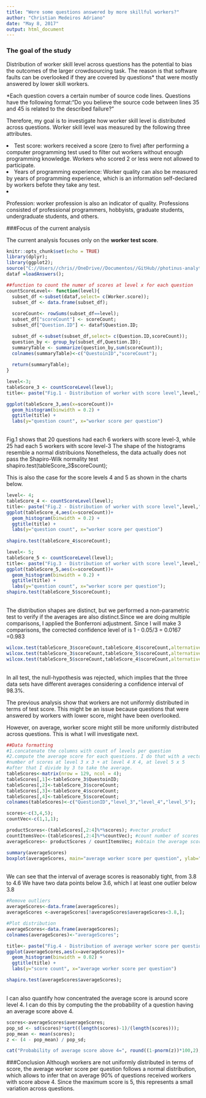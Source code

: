 ```yaml
---
title: "Were some questions answered by more skillful workers?"
author: "Christian Medeiros Adriano"
date: "May 8, 2017"
output: html_document
---
```



### The goal of the study
  <p>Distribution of worker skill level across questions has the potential to bias the outcomes of the larger crowdsourcing task. The reason is that software faults can be overlooked if they are covered by questions* that were mostly answered by lower skill workers. </p>

<p>*Each question covers a certain number of source code lines. Questions have the following format:"Do you believe the source code between lines 35 and 45 is related to the described failure?"</p>
  
<p>  Therefore, my goal is to investigate how worker skill level is distributed across questions. Worker skill level was measured by the following three attributes. 
  <du>
  <li>Test score: workers received a score (zero to five) after performing a computer programming test used to filter
   out workers without enough programming knowledge. Workers who scored 2 or less were not allowed to participate.
  <li>Years of programming experience: Worker quality can also be measured by years of programming experience, which is an information self-declared by workers befote they take any test. 
   <li>Profession: worker profession is also an indicator of quality. Professions consisted of professional programmers, hobbyists, graduate students, undergraduate students, and others.
   </du>

###Focus of the current analysis
<p>The current analysis focuses only on the <b>worker test score</b>.</p>


```r
knitr::opts_chunk$set(echo = TRUE)
library(dplyr);
library(ggplot2);
source("C://Users//chris//OneDrive//Documentos//GitHub//photinus-analytics//loadAnswers.R");
dataf =loadAnswers();

##function to count the numer of scores at level x for each question
countScoreLevel<- function(level){
  subset_df <-subset(dataf,select= c(Worker.score));
  subset_df <- data.frame(subset_df); 
  
  scoreCount<- rowSums(subset_df==level); 
  subset_df["scoreCount"] <- scoreCount;
  subset_df["Question.ID"] <- dataf$Question.ID;

  subset_df <-subset(subset_df,select= c(Question.ID,scoreCount));
  question_by <- group_by(subset_df,Question.ID);
  summaryTable <- summarize(question_by,sum(scoreCount));
  colnames(summaryTable)<-c("QuestoinID","scoreCount");
 
  return(summaryTable);
}

level<-3;
tableScore_3 <- countScoreLevel(level);
title<- paste("Fig.1 - Distribution of worker with score level",level,"across questions");
```
```r
ggplot(tableScore_3,aes(x=scoreCount))+
  geom_histogram(binwidth = 0.2) +
  ggtitle(title) +
  labs(y="question count", x="worker score per question")
```
<br>Fig.1 shows that 20 questions had each 6 workers with score level-3, while 25 had each 5 workers with score level-3 The shape of the histograms resemble a normal distribuions
Nonetheless, the data actually does not pass the Shapiro-Wilk normality test
shapiro.test(tableScore_3$scoreCount);

This is also the case for the score levels 4 and 5 as shown in the charts below.

```r
level<- 4;
tableScore_4 <- countScoreLevel(level);
title<- paste("Fig.2 - Distribution of worker with score level",level,"across questions");
ggplot(tableScore_4,aes(x=scoreCount))+
  geom_histogram(binwidth = 0.2) +
  ggtitle(title) +
  labs(y="question count", x="worker score per question")
 
shapiro.test(tableScore_4$scoreCount);

level<- 5;
tableScore_5 <- countScoreLevel(level);
title<- paste("Fig.3 - Distribution of worker with score level",level,"across questions");
ggplot(tableScore_5,aes(x=scoreCount))+
  geom_histogram(binwidth = 0.2) +
  ggtitle(title) +
  labs(y="question count", x="worker score per question");
shapiro.test(tableScore_5$scoreCount);
```

<br>The distribution shapes are distinct, but we performed a non-parametric test to verify if
the averages are also distinct.Since we are doing multiple comparisons, I applied 
the Bonferroni adjustment. Since I will make 3 comparisons, the corrected confidence level 
of is  1 - 0.05/3 =  0.0167 =0.983
```r
wilcox.test(tableScore_3$scoreCount,tableScore_4$scoreCount,alternative = c("two.sided"), conf.level = 0.983);
wilcox.test(tableScore_3$scoreCount,tableScore_5$scoreCount,alternative = c("two.sided"), conf.level = 0.983);
wilcox.test(tableScore_5$scoreCount,tableScore_4$scoreCount,alternative = c("two.sided"), conf.level = 0.983);
```
<br>In all test, the null-hypothesis was rejected, which implies that the three data sets have different averages 
considering a confidence interval of 98.3%.

The previous analysis show that workers are not uniformly distributed in
terms of test score. This might be an issue because questions that 
were answered by workers with lower score, might have been overlooked.

However, on average, worker score might still be more uniformly distributed
across questions. This is what I will investigate next.

```r
##Data formatting
#1.concatenate the columns with count of levels per question
#2.compute the average score for each questions. I do that with a vector product of
#number of scores at level 3 x 3 + at level 4 X 4, at level 5 x 5
#after that I divide by 3 to take the average.
tableScores<-matrix(nrow = 129, ncol = 4);
tableScores[,1]<-tableScore_3$QuestoinID;
tableScores[,2]<-tableScore_3$scoreCount;
tableScores[,3]<-tableScore_4$scoreCount;
tableScores[,4]<-tableScore_5$scoreCount;
colnames(tableScores)<-c("QuestionID","level_3","level_4","level_5");

scores<-c(3,4,5);
countVec<-c(1,1,1);

productScores<-(tableScores[,2:4]%*%scores); #vector product
countItemsVec<-(tableScores[,2:4]%*%countVec); #count number of scores per question
averageScores<- productScores / countItemsVec; #obtain the average score for each question

summary(averageScores)
boxplot(averageScores, main="average worker score per question", ylab="average worker score")

```
<br>We can see that the interval of average scores is reasonably tight, from 3.8 to 4.6
We have two data points below 3.6, which I at least one outlier below 3.8
<br>

```r

#Remove outliers
averageScores<-data.frame(averageScores);
averageScores <-averageScores[!averageScores$averageScores<3.8,];

#Plot distribution
averageScores<-data.frame(averageScores);
colnames(averageScores)<-"averageScores";

title<- paste("Fig.4 - Distribution of average worker score per question");
ggplot(averageScores,aes(x=averageScores))+
  geom_histogram(binwidth = 0.02) +
  ggtitle(title) +
  labs(y="score count", x="average worker score per question")

shapiro.test(averageScores$averageScores);
```
<br> I can also quantify how concentrated the average score is around score level 4. I can do this by computing the the probability of a question having an average score above 4.
```r
scores<-averageScores$averageScores;
pop_sd <- sd(scores)*sqrt((length(scores)-1)/(length(scores)));
pop_mean <- mean(scores);
z <- (4 - pop_mean) / pop_sd;

cat("Probability of average score above 4=", round((1-pnorm(z))*100,2),"%");
```

###Conclusion
Although workers are not uniformly distributed in terms of score, the average worker score per 
question follows a normal distribution, which allows to infer that on average 90% of questions received workers with score above 4. Since the maximum score is 5, this represents a small variation across questions.


